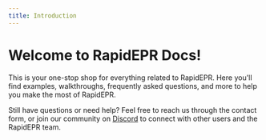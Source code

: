 ```yaml
---
title: Introduction
---
```


# Welcome to RapidEPR Docs!

This is your one-stop shop for everything related to RapidEPR. Here you'll find examples, walkthroughs, frequently asked questions, and more to help you make the most of RapidEPR.

Still have questions or need help? Feel free to reach us through the contact form, or join our community on [Discord](https://discord.gg/Z9Sa5dentV) to connect with other users and the RapidEPR team.

<Cards>
  <Card title="Contact Us" href="/support" />
</Cards>